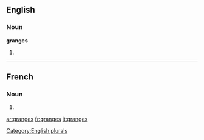 ==English==

===Noun===
'''granges'''

# {{plural of|[[grange]]}}

[[Category:English plurals]]

----

==French==

===Noun===
{{infl|fr|plural}} {{f|p}}

# {{plural of|grange|lang=French}}

[[ar:granges]]
[[fr:granges]]
[[it:granges]]